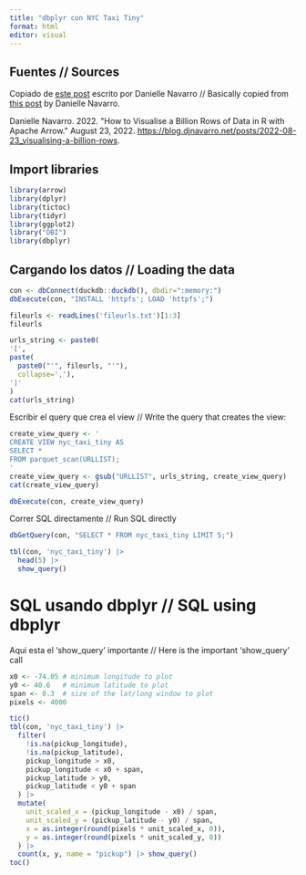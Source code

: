 ```yaml
---
title: "dbplyr con NYC Taxi Tiny"
format: html
editor: visual
---
```


## Fuentes // Sources

Copiado de [este post](https://blog.djnavarro.net/posts/2022-08-23_visualising-a-billion-rows/) escrito por Danielle Navarro // Basically copied from [this post](https://blog.djnavarro.net/posts/2022-08-23_visualising-a-billion-rows/) by Danielle Navarro.

Danielle Navarro. 2022. \"How to Visualise a Billion Rows of Data in R with Apache Arrow.\" August 23, 2022. <https://blog.djnavarro.net/posts/2022-08-23_visualising-a-billion-rows>.

## Import libraries

```r
library(arrow)
library(dplyr)
library(tictoc)
library(tidyr)
library(ggplot2)
library("DBI")
library(dbplyr)
```

## Cargando los datos // Loading the data

```r
con <- dbConnect(duckdb::duckdb(), dbdir=":memory:")
dbExecute(con, "INSTALL 'httpfs'; LOAD 'httpfs';")
```

```r
fileurls <- readLines('fileurls.txt')[1:3]
fileurls
```

```r
urls_string <- paste0(
'[',
paste(
  paste0("'", fileurls, "'"),
  collapse=','),
']'
)
cat(urls_string)
```

Escribir el query que crea el view // Write the query that creates the view:

```r
create_view_query <- '
CREATE VIEW nyc_taxi_tiny AS
SELECT *
FROM parquet_scan(URLLIST);
'
create_view_query <- gsub("URLLIST", urls_string, create_view_query)
cat(create_view_query)
```

```r
dbExecute(con, create_view_query)
```

Correr SQL directamente // Run SQL directly

```r
dbGetQuery(con, "SELECT * FROM nyc_taxi_tiny LIMIT 5;")
```

```r
tbl(con, 'nyc_taxi_tiny') |> 
  head(5) |> 
  show_query()
```

# SQL usando dbplyr // SQL using dbplyr

Aqui esta el 'show_query' importante // Here is the important 'show_query' call

```r
x0 <- -74.05 # minimum longitude to plot
y0 <- 40.6   # minimum latitude to plot
span <- 0.3  # size of the lat/long window to plot
pixels <- 4000

tic()
tbl(con, 'nyc_taxi_tiny') |> 
  filter(
    !is.na(pickup_longitude),
    !is.na(pickup_latitude),
    pickup_longitude > x0,
    pickup_longitude < x0 + span,
    pickup_latitude > y0,
    pickup_latitude < y0 + span
  ) |>
  mutate(
    unit_scaled_x = (pickup_longitude - x0) / span,
    unit_scaled_y = (pickup_latitude - y0) / span,
    x = as.integer(round(pixels * unit_scaled_x, 0)), 
    y = as.integer(round(pixels * unit_scaled_y, 0))
  ) |>
  count(x, y, name = "pickup") |> show_query()
toc()
```
